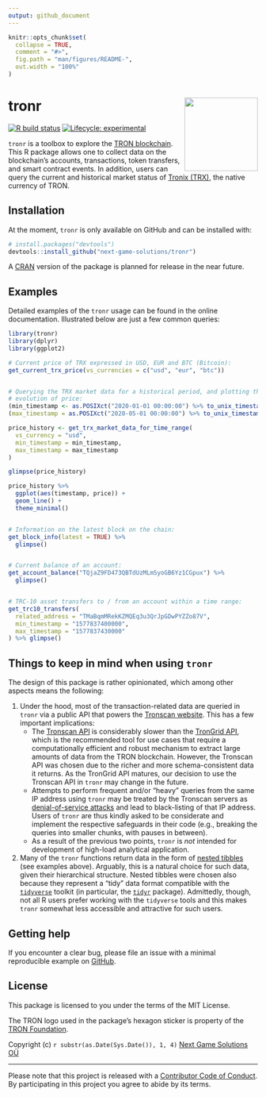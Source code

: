 ```yaml
---
output: github_document
---
```


<!-- README.md is generated from README.Rmd. Please edit that file -->

```r
knitr::opts_chunk$set(
  collapse = TRUE,
  comment = "#>",
  fig.path = "man/figures/README-",
  out.width = "100%"
)
```

# tronr <a href='https://github.com/next-game-solutions/tronr/'><img src="man/figures/hex-tronr.png" align="right" height="148"/></a>

<!-- badges: start -->

[![R build status](https://github.com/next-game-solutions/tronr/actions/workflows/r.yml/badge.svg)](https://github.com/next-game-solutions/tronr/actions/workflows/r.yml) [![Lifecycle: experimental](https://img.shields.io/badge/lifecycle-experimental-orange.svg)](https://lifecycle.r-lib.org/articles/stages.html#experimental)

<!-- badges: end -->

`tronr` is a toolbox to explore the [TRON blockchain](https://tron.network/index?lng=en). This R package allows one to collect data on the blockchain's accounts, transactions, token transfers, and smart contract events. In addition, users can query the current and historical market status of [Tronix (TRX)](https://tron.network/trx?lng=en), the native currency of TRON.

## Installation

At the moment, `tronr` is only available on GitHub and can be installed with:

``` r
# install.packages("devtools")
devtools::install_github("next-game-solutions/tronr")
```

A [CRAN](https://cran.r-project.org/) version of the package is planned for release in the near future.

## Examples

Detailed examples of the `tronr` usage can be found in the online documentation. Illustrated below are just a few common queries:

```r
library(tronr)
library(dplyr)
library(ggplot2)

# Current price of TRX expressed in USD, EUR and BTC (Bitcoin):
get_current_trx_price(vs_currencies = c("usd", "eur", "btc"))


# Querying the TRX market data for a historical period, and plotting the 
# evolution of price:
(min_timestamp <- as.POSIXct("2020-01-01 00:00:00") %>% to_unix_timestamp())
(max_timestamp = as.POSIXct("2020-05-01 00:00:00") %>% to_unix_timestamp())

price_history <- get_trx_market_data_for_time_range(
  vs_currency = "usd",
  min_timestamp = min_timestamp,
  max_timestamp = max_timestamp
)

glimpse(price_history)

price_history %>% 
  ggplot(aes(timestamp, price)) +
  geom_line() +
  theme_minimal()


# Information on the latest block on the chain:
get_block_info(latest = TRUE) %>% 
  glimpse()


# Current balance of an account:
get_account_balance("TQjaZ9FD473QBTdUzMLmSyoGB6Yz1CGpux") %>% 
  glimpse()


# TRC-10 asset transfers to / from an account within a time range:
get_trc10_transfers(
  related_address = "TMaBqmMRekKZMQEq3u3QrJpGDwPYZZo87V",
  min_timestamp = "1577837400000",
  max_timestamp = "1577837430000"
) %>% glimpse()
```

## Things to keep in mind when using `tronr`

The design of this package is rather opinionated, which among other aspects means the following:

1. Under the hood, most of the transaction-related data are queried in `tronr` via a public API that powers the [Tronscan website](https://tronscan.org/). This has a few important implications:
    - The [Tronscan API](https://github.com/tronscan/tronscan-frontend/blob/master/document/api.md "Tronscan API") is considerably slower than the [TronGrid API](https://www.trongrid.io/), which is the recommended tool for use cases that require a computationally efficient and robust mechanism to extract large amounts of data from the TRON blockchain. However, the Tronscan API was chosen due to the richer and more schema-consistent data it returns. As the TronGrid API matures, our decision to use the Tronscan API in `tronr` may change in the future.
    - Attempts to perform frequent and/or "heavy" queries from the same IP address using `tronr` may be treated by the Tronscan servers as [denial-of-service attacks](https://www.cloudflare.com/en-gb/learning/ddos/glossary/denial-of-service/) and lead to black-listing of that IP address. Users of `tronr` are thus kindly asked to be considerate and implement the respective safeguards in their code (e.g., breaking the queries into smaller chunks, with pauses in between).
    - As a result of the previous two points, `tronr` is _not_ intended for development of high-load analytical application.
2. Many of the `tronr` functions return data in the form of [nested tibbles](https://tidyr.tidyverse.org/articles/nest.html) (see examples above). Arguably, this is a natural choice for such data, given their hierarchical structure. Nested tibbles were chosen also because they represent a "tidy" data format compatible with the [`tidyverse`](https://www.tidyverse.org/ "tidyverse") toolkit (in particular, the [`tidyr`](https://tidyr.tidyverse.org/ "tidyr") package). Admittedly, though, not all R users prefer working with the `tidyverse` tools and this makes `tronr` somewhat less accessible and attractive for such users.


## Getting help

If you encounter a clear bug, please file an issue with a minimal reproducible example on [GitHub](https://github.com/next-game-solutions/tronr/issues).


## License

This package is licensed to you under the terms of the MIT License.

The TRON logo used in the package's hexagon sticker is property of the [TRON Foundation](https://tron.network/).

Copyright (c) `r substr(as.Date(Sys.Date()), 1, 4)` [Next Game Solutions OÜ](http://nextgamesolutions.com)

---

Please note that this project is released with a [Contributor Code of Conduct](https://www.contributor-covenant.org/version/1/0/0/code-of-conduct/). By participating in this project you agree to abide by its terms.

